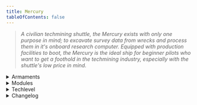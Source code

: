 ```yaml
---
title: Mercury
tableOfContents: false
---
```


> *A civilian techmining shuttle, the Mercury exists with only one purpose in mind; to excavate survey data from wrecks and process them in it's onboard research computer. Equipped with production facilities to boot, the Mercury is the ideal ship for beginner pilots who want to get a foothold in the techmining industry, especially with the shuttle's low price in mind.*

<details>
<summary>Armaments</summary>
* N/A
</details>

<details>
<summary>Modules</summary>
* N/A
</details>

<details>
<summary>Techlevel</summary>
Civilian
</details>

<details>
<summary>Changelog</summary>
* 08/26/2024
    * Fixes the Mercury having the SHI research servers.
</details>
